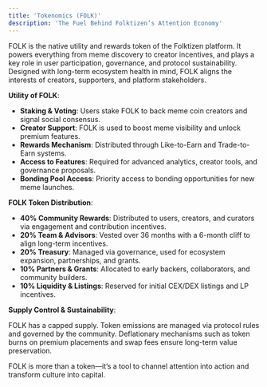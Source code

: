```yaml
---
title: 'Tokenomics (FOLK)'
description: 'The Fuel Behind Folktizen’s Attention Economy'
---
```


FOLK is the native utility and rewards token of the Folktizen platform. It powers everything from meme discovery to creator incentives, and plays a key role in user participation, governance, and protocol sustainability. Designed with long-term ecosystem health in mind, FOLK aligns the interests of creators, supporters, and platform stakeholders.

**Utility of FOLK**:

- **Staking & Voting**: Users stake FOLK to back meme coin creators and signal social consensus.
- **Creator Support**: FOLK is used to boost meme visibility and unlock premium features.
- **Rewards Mechanism**: Distributed through Like-to-Earn and Trade-to-Earn systems.
- **Access to Features**: Required for advanced analytics, creator tools, and governance proposals.
- **Bonding Pool Access**: Priority access to bonding opportunities for new meme launches.

**FOLK Token Distribution**:

- **40% Community Rewards**: Distributed to users, creators, and curators via engagement and contribution incentives.
- **20% Team & Advisors**: Vested over 36 months with a 6-month cliff to align long-term incentives.
- **20% Treasury**: Managed via governance, used for ecosystem expansion, partnerships, and grants.
- **10% Partners & Grants**: Allocated to early backers, collaborators, and community builders.
- **10% Liquidity & Listings**: Reserved for initial CEX/DEX listings and LP incentives.

**Supply Control & Sustainability**:

FOLK has a capped supply. Token emissions are managed via protocol rules and governed by the community. Deflationary mechanisms such as token burns on premium placements and swap fees ensure long-term value preservation.

FOLK is more than a token—it’s a tool to channel attention into action and transform culture into capital.
